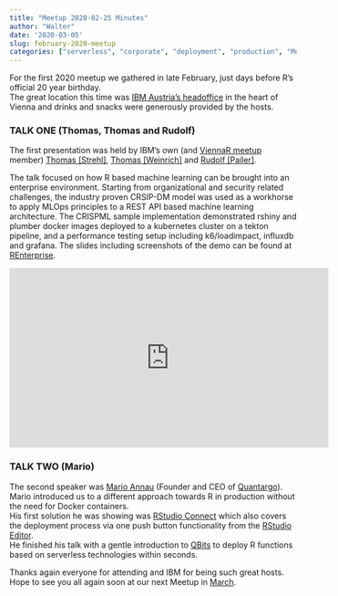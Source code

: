 ```yaml
---
title: "Meetup 2020-02-25 Minutes"
author: "Walter"
date: '2020-03-05'
slug: february-2020-meetup
categories: ["serverless", "corporate", "deployment", "production", "Meetup"]
---
```


For the first 2020 meetup we gathered in late February, just days before R's official 20 year birthday.      
The great location this time was [IBM Austria's headoffice](https://www.ibm.com/at-de) in the heart of Vienna and drinks and snacks were generously provided by the hosts.         

      
### TALK ONE (Thomas, Thomas and Rudolf)
 
The first presentation was held by IBM's own (and [ViennaR meetup](https://www.meetup.com/ViennaR/) member) [Thomas [Strehl]](https://at.linkedin.com/in/strehl-thomas-122867110), [Thomas [Weinrich]](https://www.xing.com/profile/Thomas_Weinrich3) and [Rudolf [Pailer]](https://at.linkedin.com/in/rudolfpailer).
 
The talk focused on how R based machine learning can be brought into an enterprise environment. Starting from organizational and security related challenges, the industry proven CRSIP-DM model was used as a workhorse to apply MLOps principles to a REST API based machine learning architecture. The CRISPML sample implementation demonstrated rshiny and plumber docker images deployed to a kubernetes cluster on a tekton pipeline, and a performance testing setup including k6/loadimpact, influxdb and grafana. The slides including screenshots of the demo can be found at [REnterprise](/www/slides/REnterprise-Deck_20200227.pdf).

<iframe width="560" height="315" src="https://www.youtube.com/embed/IFmBX3LEvMI" frameborder="0" allow="accelerometer; autoplay; encrypted-media; gyroscope; picture-in-picture" allowfullscreen></iframe>

### TALK TWO (Mario)
The second speaker was [Mario Annau](https://www.linkedin.com/in/mario-annau-a68b2056/) (Founder and CEO of [Quantargo](https://www.quantargo.com)). Mario introduced us to a different approach towards R in production without the need for Docker containers.    
His first solution he was showing was [RStudio Connect](https://rstudio.com/products/connect) which also covers the deployment process via one push button functionality from the [RStudio Editor](https://rstudio.com/products/rstudio/download).     
He finished his talk with a gentle introduction to [QBits](https://www.quantargo.com/qbits) to deploy R functions based on serverless technologies within seconds.
      
Thanks again everyone for attending and IBM for being such great hosts. Hope to see you all again soon at our next Meetup in [March](https://www.meetup.com/ViennaR/events/269180461).

